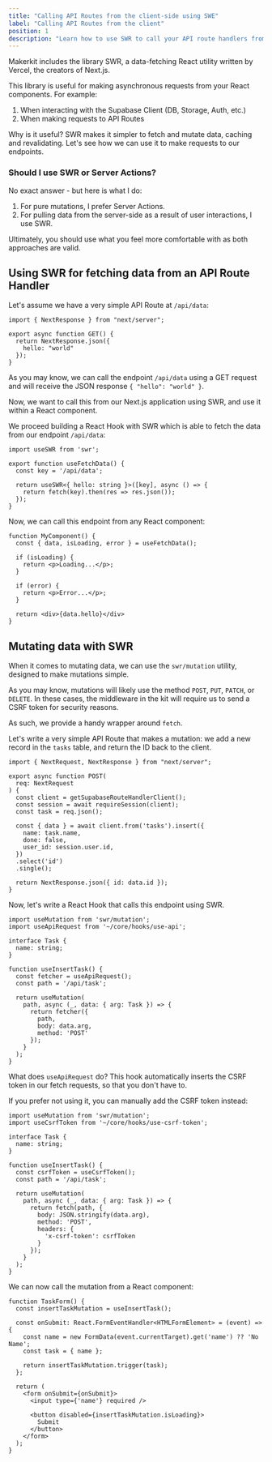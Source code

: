 ```yaml
---
title: "Calling API Routes from the client-side using SWE"
label: "Calling API Routes from the client"
position: 1
description: "Learn how to use SWR to call your API route handlers from React components"
---
```


Makerkit includes the library SWR, a data-fetching React utility written by Vercel, the creators of Next.js.

This library is useful for making asynchronous requests from your React components. For example:

1. When interacting with the Supabase Client (DB, Storage, Auth, etc.)
2. When making requests to API Routes

Why is it useful? SWR makes it simpler to fetch and mutate data, caching and revalidating. Let's see how we can use it to make requests to our endpoints.

### Should I use SWR or Server Actions?

No exact answer - but here is what I do:

1. For pure mutations, I prefer Server Actions.
2. For pulling data from the server-side as a result of user interactions, I use SWR.

Ultimately, you should use what you feel more comfortable with as both approaches are valid.

## Using SWR for fetching data from an API Route Handler

Let's assume we have a very simple API Route at `/api/data`:

```tsx title="app/api/data/route.ts"
import { NextResponse } from "next/server";

export async function GET() {
  return NextResponse.json({
    hello: "world"
  });
}
```

As you may know, we can call the endpoint `/api/data` using a GET request and will receive the JSON response `{ "hello": "world" }`.

Now, we want to call this from our Next.js application using SWR, and use it within a React component.

We proceed building a React Hook with SWR which is able to fetch the data from our endpoint `/api/data`:

```tsx
import useSWR from 'swr';

export function useFetchData() {
  const key = '/api/data';

  return useSWR<{ hello: string }>([key], async () => {
    return fetch(key).then(res => res.json());
  });
}
```

Now, we can call this endpoint from any React component:

```tsx
function MyComponent() {
  const { data, isLoading, error } = useFetchData();

  if (isLoading) {
    return <p>Loading...</p>;
  }

  if (error) {
    return <p>Error...</p>;
  }

  return <div>{data.hello}</div>
}
```

## Mutating data with SWR

When it comes to mutating data, we can use the `swr/mutation` utility, designed to make mutations simple.

As you may know, mutations will likely use the method `POST`, `PUT`, `PATCH`, or `DELETE`. In these cases, the middleware in the kit will require us to send a CSRF token for security reasons.

As such, we provide a handy wrapper around `fetch`.

Let's write a very simple API Route that makes a mutation: we add a new record in the `tasks` table, and return the ID back to the client.

```tsx
import { NextRequest, NextResponse } from "next/server";

export async function POST(
  req: NextRequest
) {
  const client = getSupabaseRouteHandlerClient();
  const session = await requireSession(client);
  const task = req.json();

  const { data } = await client.from('tasks').insert({
    name: task.name,
    done: false,
    user_id: session.user.id,
  })
  .select('id')
  .single();

  return NextResponse.json({ id: data.id });
}
```

Now, let's write a React Hook that calls this endpoint using SWR.

```tsx
import useMutation from 'swr/mutation';
import useApiRequest from '~/core/hooks/use-api';

interface Task {
  name: string;
}

function useInsertTask() {
  const fetcher = useApiRequest();
  const path = '/api/task';

  return useMutation(
    path, async (_, data: { arg: Task }) => {
      return fetcher({
        path,
        body: data.arg,
        method: 'POST'
      });
    }
  );
}
```

What does `useApiRequest` do? This hook automatically inserts the CSRF token in our fetch requests, so that you don't have to.

If you prefer not using it, you can manually add the CSRF token instead:

```tsx
import useMutation from 'swr/mutation';
import useCsrfToken from '~/core/hooks/use-csrf-token';

interface Task {
  name: string;
}

function useInsertTask() {
  const csrfToken = useCsrfToken();
  const path = '/api/task';

  return useMutation(
    path, async (_, data: { arg: Task }) => {
      return fetch(path, {
        body: JSON.stringify(data.arg),
        method: 'POST',
        headers: {
          'x-csrf-token': csrfToken
        }
      });
    }
  );
}
```

We can now call the mutation from a React component:

```tsx
function TaskForm() {
  const insertTaskMutation = useInsertTask();

  const onSubmit: React.FormEventHandler<HTMLFormElement> = (event) => {
    const name = new FormData(event.currentTarget).get('name') ?? 'No Name';
    const task = { name };

    return insertTaskMutation.trigger(task);
  };

  return (
    <form onSubmit={onSubmit}>
      <input type={'name'} required />

      <button disabled={insertTaskMutation.isLoading}>
        Submit
      </button>
    </form>
  );
}
```
